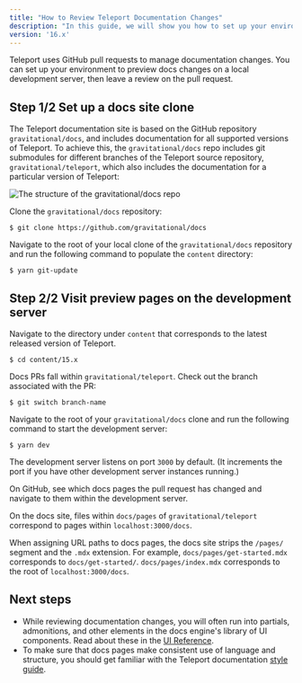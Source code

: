 ```yaml
---
title: "How to Review Teleport Documentation Changes"
description: "In this guide, we will show you how to set up your environment so you can review pull requests that propose changes to the Teleport documentation."
version: '16.x'
---
```


Teleport uses GitHub pull requests to manage documentation changes. You can set
up your environment to preview docs changes on a local development server, then
leave a review on the pull request.

## Step 1/2 Set up a docs site clone

The Teleport documentation site is based on the GitHub repository
`gravitational/docs`, and includes documentation for all supported versions of
Teleport. To achieve this, the `gravitational/docs` repo includes git submodules
for different branches of the Teleport source repository,
`gravitational/teleport`, which also includes the documentation for a particular
version of Teleport:

![The structure of the gravitational/docs repo](../../../../../assets/doc-submodules-37302c7e4f.png)

Clone the `gravitational/docs` repository:

```code
$ git clone https://github.com/gravitational/docs
```

Navigate to the root of your local clone of the `gravitational/docs` repository
and run the following command to populate the `content` directory:

```code
$ yarn git-update
```

## Step 2/2 Visit preview pages on the development server

Navigate to the directory under `content` that corresponds to the latest
released version of Teleport.

```code
$ cd content/15.x
```

Docs PRs fall within `gravitational/teleport`. Check out the branch associated
with the PR:

```code
$ git switch branch-name
```

Navigate to the root of your `gravitational/docs` clone and run the following
command to start the development server:

```code
$ yarn dev
```

The development server listens on port `3000` by default. (It increments the
port if you have other development server instances running.)

On GitHub, see which docs pages the pull request has changed and navigate to
them within the development server.

On the docs site, files within `docs/pages` of `gravitational/teleport`
correspond to pages within `localhost:3000/docs`.

When assigning URL paths to docs pages, the docs site strips the `/pages/`
segment and the `.mdx` extension. For example, `docs/pages/get-started.mdx`
corresponds to `docs/get-started/`. `docs/pages/index.mdx` corresponds to the
root of `localhost:3000/docs`.

## Next steps

- While reviewing documentation changes, you will often run into partials,
  admonitions, and other elements in the docs engine's library of UI components.
  Read about these in the [UI Reference](/ver/16.x/contributing/documentation/reference).
- To make sure that docs pages make consistent use of language and structure,
  you  should get familiar with the Teleport documentation [style
  guide](/ver/16.x/contributing/documentation/style-guide).
